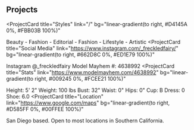 ## Projects

<ProjectCard
  title="Styles"
  link="/"
  bg="linear-gradient(to right, #D4145A 0%, #FBB03B 100%)"
>
  Beauty - Fashion - Editorial - Fashion - Lifestyle - Artistic
</ProjectCard>
<ProjectCard
  title="Social Media"
  link="https://www.instagram.com/_freckledfairy/"
  bg="linear-gradient(to right, #662D8C 0%, #ED1E79 100%)"
>
  Instagram @_freckledfairy
  Model Mayhem #: 4638992
</ProjectCard>
<ProjectCard
  title="Stats"
  link="https://www.modelmayhem.com/4638992"
  bg="linear-gradient(to right, #009245 0%, #FCEE21 100%)"
>
  Height: 5' 2"
  Weight: 100 lbs
  Bust: 32"
  Waist: 0"
  Hips: 0"
  Cup: B
  Dress: 0
  Shoe: 6.0
</ProjectCard>
<ProjectCard
  title="Location"
  link="https://www.google.com/maps"
  bg="linear-gradient(to right, #D585FF 0%, #00FFEE 100%)"
>
  San Diego based. Open to most locations in Southern California.
</ProjectCard>
